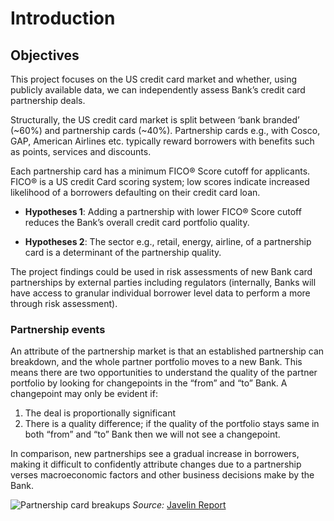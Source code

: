 # Introduction


## Objectives {#objectives}

This project focuses on the US credit card market and whether, using
publicly available data, we can independently assess Bank's credit card partnership deals.

Structurally, the US credit card market is split between 'bank branded'
(\~60%) and partnership cards (\~40%). Partnership cards e.g., with
Cosco, GAP, American Airlines etc. typically reward borrowers with
benefits such as points, services and discounts.

Each partnership card has a minimum FICO® Score cutoff for applicants.
FICO® is a US credit Card scoring system; low scores indicate increased
likelihood of a borrowers defaulting on their credit card loan.

-   **Hypotheses 1**: Adding a partnership with lower FICO® Score
    cutoff reduces the Bank's overall credit card portfolio quality.

-   **Hypotheses 2**: The sector e.g., retail, energy, airline, of a
    partnership card is a determinant of the partnership quality.

The project findings could be used in risk assessments of new Bank card
partnerships by external parties including regulators (internally, Banks
will have access to granular individual borrower level data to perform a
more through risk assessment).

### Partnership events

An attribute of the partnership market is that an established
partnership can breakdown, and the whole partner portfolio moves to a
new Bank. This means there are two opportunities to understand the
quality of the partner portfolio by looking for changepoints in the
"from" and "to" Bank. A changepoint may only be evident if:

1.  The deal is proportionally significant
2.  There is a quality difference; if the quality of the portfolio stays
    same in both "from" and "to" Bank then we will not see a
    changepoint.

In comparison, new partnerships see a gradual increase in borrowers,
making it difficult to confidently attribute changes due to a
partnership verses macroeconomic factors and other
business decisions make by the Bank.

![Partnership card breakups](images/Mercator-Advisory-Group-Co-branded-Credit-Cards-EXHIBITS-Aug2021.jpg){#fig-gap-mercator}
*Source:* [Javelin Report](https://javelinstrategy.com/research/co-branded-credit-cards-reinventing-themselves-post-covid-losses)


